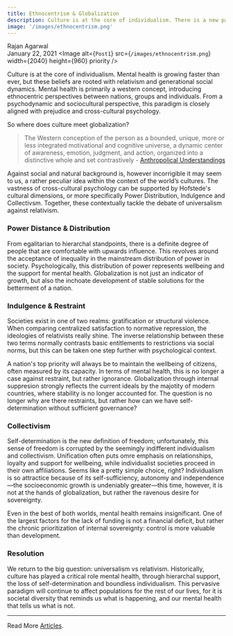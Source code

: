 ```yaml
---
title: Ethnocentrism & Globalization
description: Culture is at the core of individualism. There is a new paradigm for mental health in the world, but these beliefs are rooted with relativism and generational social dynamics...
image: '/images/ethnocentrism.png'
---
```


Rajan Agarwal<br/>
January 22, 2021
<Image
  alt={`Post1`}
  src={`/images/ethnocentrism.png`}
  width={2040}
  height={960}
  priority
/>

Culture is at the core of individualism. Mental health is growing faster than ever, but these beliefs are rooted with relativism and generational social dynamics. Mental health is primarily a western concept, introducing ethnocentric perspectives between nations, groups and individuals. From a psychodynamic and sociocultural perspective, this paradigm is closely aligned with prejudice and cross-cultural psychology.

So where does culture meet globalization? 

> The Western conception of the person as a bounded, unique, more or less integrated motivational and cognitive universe, a dynamic center of awareness, emotion, judgment, and action, organized into a distinctive whole and set contrastively - [Anthropolical Understandings](https://samirchopra.com/2012/06/02/geertz-the-anthropological-understanding-and-persons/)

Against social and natural background is, however incorrigible it may seem to us, a rather peculiar idea within the context of the world’s cultures. The vastness of cross-cultural psychology can be supported by Hofstede's cultural dimensions, or more specifically Power Distribution, Indulgence and Collectivsm. Together, these contextually tackle the debate of universalism against relativism.

### Power Distance & Distribution

From egalitarian to hierarchal standpoints, there is a definite degree of people that are comfortable with upwards influence. This revolves around the acceptance of inequality in the mainstream distribution of power in society. Psychologically, this distribution of power represents wellbeing and the support for mental health. Globalization is not just an indicator of growth, but also the inchoate development of stable solutions for the betterment of a nation.

### Indulgence & Restraint

Societies exist in one of two realms: gratification or structural violence. When comparing centralized satisfaction to normative repression, the ideologies of relativists really shine. The inverse relationship between these two terms normally contrasts basic entitlements to restrictions via social norms, but this can be taken one step further with psychological context. 

A nation's top priority will always be to maintain the wellbeing of citizens, often measured by its capacity. In terms of mental health, this is no longer a case against restraint, but rather ignorance. Globalization through internal suppresion strongly reflects the current ideals by the majotity of modern countries, where stability is no longer accounted for. The question is no longer why are there restraints, but rather how can we have self-determination without sufficient governance? 

### Collectivism

Self-determination is the new definition of freedom; unfortunately, this sense of freedom is corrupted by the seemingly indifferent individualism and collectivism. Unification often puts omre emphasis on relationships, loyalty and support for wellbeing, while individualist societies proceed in their own affiliations. Seems like a pretty simple choice, right? Individualism is so attractice because of its self-sufficiency, autonomy and independence—the socioeconomic growth is undeniably greater—this time, however, it is not at the hands of globalization, but rather the ravenous desire for sovereignty. 

Even in the best of both worlds, mental health remains insignificant. One of the largest factors for the lack of funding is not a financial deficit, but rather the chronic prioritization of internal sovereignty: control is more valuable than development. 

### Resolution

We return to the big question: universalism vs relativism. Historically, culture has played a critical role mental health, through hierarchal support, the loss of self-determination and boundless individualism. This pervasive paradigm will continue to affect populations for the rest of our lives, for it is societal diversity that reminds us what is happening, and our mental health that tells us what is not. 

------

Read More [Articles](/explore).